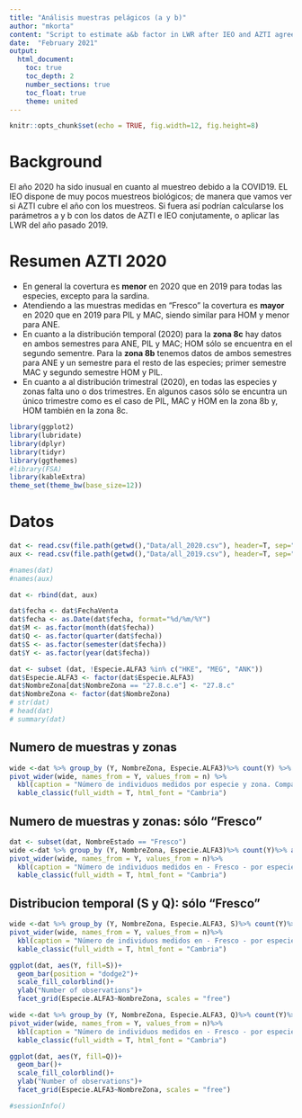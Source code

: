 ```yaml
---
title: "Análisis muestras pelágicos (a y b)"
author: "mkorta"
content: "Script to estimate a&b factor in LWR after IEO and AZTI agreement"
date:  "February 2021"
output: 
  html_document:
    toc: true
    toc_depth: 2
    number_sections: true
    toc_float: true
    theme: united
---
```


```r
knitr::opts_chunk$set(echo = TRUE, fig.width=12, fig.height=8)
```

# Background

El año 2020 ha sido inusual en cuanto al muestreo debido a la COVID19. EL IEO dispone de muy pocos muestreos biológicos; de manera que vamos ver si AZTI cubre el año con los muestreos. Si fuera así podrían calcularse los parámetros a y b con los datos de AZTI e IEO conjutamente, o aplicar las LWR del año pasado 2019.  

# Resumen AZTI 2020

* En general la covertura es **menor** en 2020 que en 2019 para todas las especies, excepto para la sardina.
* Atendiendo a las muestras medidas en "Fresco" la covertura es **mayor** en 2020 que en 2019 para PIL y MAC, siendo  similar para HOM y menor para ANE.
* En cuanto a la distribución temporal (2020) para la **zona 8c** hay datos en ambos semestres para ANE, PIL y MAC; HOM sólo se encuentra en el segundo sementre. Para la **zona 8b** tenemos datos de ambos semestres para ANE y un semestre para el resto de las especies; primer semestre MAC y segundo semestre HOM y PIL.
* En cuanto a al distribución trimestral (2020), en todas las especies y zonas falta uno o dos trimestres. En algunos casos sólo se encuntra un único trimestre como es el caso de PIL, MAC y HOM en la zona 8b y, HOM también en la zona 8c.

```r

library(ggplot2)
library(lubridate)
library(dplyr)
library(tidyr)
library(ggthemes)
#library(FSA)
library(kableExtra)
theme_set(theme_bw(base_size=12))
```

# Datos 

```r

dat <- read.csv(file.path(getwd(),"Data/all_2020.csv"), header=T, sep=";", dec=",")
aux <- read.csv(file.path(getwd(),"Data/all_2019.csv"), header=T, sep=";", dec="," )

#names(dat)
#names(aux)

dat <- rbind(dat, aux)

dat$fecha <- dat$FechaVenta
dat$fecha <- as.Date(dat$fecha, format="%d/%m/%Y")
dat$M <- as.factor(month(dat$fecha)) 
dat$Q <- as.factor(quarter(dat$fecha))
dat$S <- as.factor(semester(dat$fecha)) 
dat$Y <- as.factor(year(dat$fecha)) 

dat <- subset (dat, !Especie.ALFA3 %in% c("HKE", "MEG", "ANK"))
dat$Especie.ALFA3 <- factor(dat$Especie.ALFA3)
dat$NombreZona[dat$NombreZona == "27.8.c.e"] <- "27.8.c"
dat$NombreZona <- factor(dat$NombreZona)
# str(dat)
# head(dat)
# summary(dat)
```

## Numero de muestras y zonas

```r

wide <-dat %>% group_by (Y, NombreZona, Especie.ALFA3)%>% count(Y) %>% arrange(Especie.ALFA3)
pivot_wider(wide, names_from = Y, values_from = n) %>%
  kbl(caption = "Número de individuos medidos por especie y zona. Comparación 2019-2020") %>%
  kable_classic(full_width = T, html_font = "Cambria")
```

## Numero de muestras y zonas: sólo "Fresco"

```r

dat <- subset(dat, NombreEstado == "Fresco")
wide <-dat %>% group_by (Y, NombreZona, Especie.ALFA3)%>% count(Y)%>% arrange(Especie.ALFA3)
pivot_wider(wide, names_from = Y, values_from = n)%>% 
  kbl(caption = "Número de individuos medidos en - Fresco - por especie y zona. Comparación 2019-2020") %>%
  kable_classic(full_width = T, html_font = "Cambria") 
```

## Distribucion temporal (S y Q): sólo "Fresco" 

```r

wide <-dat %>% group_by (Y, NombreZona, Especie.ALFA3, S)%>% count(Y)%>% arrange(Especie.ALFA3)
pivot_wider(wide, names_from = Y, values_from = n)%>% 
  kbl(caption = "Número de individuos medidos en - Fresco - por especie, zona y S. Comparación 2019-2020") %>%
  kable_classic(full_width = T, html_font = "Cambria") 

ggplot(dat, aes(Y, fill=S))+
  geom_bar(position = "dodge2")+
  scale_fill_colorblind()+
  ylab("Number of observations")+
  facet_grid(Especie.ALFA3~NombreZona, scales = "free")

wide <-dat %>% group_by (Y, NombreZona, Especie.ALFA3, Q)%>% count(Y)%>% arrange(Especie.ALFA3)
pivot_wider(wide, names_from = Y, values_from = n)%>% 
  kbl(caption = "Número de individuos medidos en - Fresco - por especie, zona y Q. Comparación 2019-2020") %>%
  kable_classic(full_width = T, html_font = "Cambria") 

ggplot(dat, aes(Y, fill=Q))+
  geom_bar()+
  scale_fill_colorblind()+
  ylab("Number of observations")+
  facet_grid(Especie.ALFA3~NombreZona, scales = "free")
```


```r
#sessionInfo()
```




